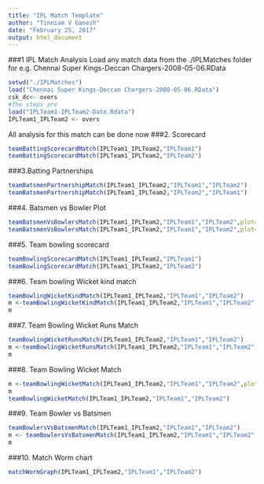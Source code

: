 ```yaml
---
title: "IPL Match Template"
author: "Tinniam V Ganesh"
date: "February 25, 2017"
output: html_document
---
```



###1 IPL Match Analysis
Load any match data from the ./IPLMatches folder for e.g. Chennai Super Kings-Deccan Chargers-2008-05-06.RData

```r
setwd("./IPLMatches")
load("Chennai Super Kings-Deccan Chargers-2008-05-06.RData")
csk_dc<- overs
#The steps are
load("IPLTeam1-IPLTeam2-Date.Rdata")
IPLTeam1_IPLTeam2 <- overs
```


All analysis for this match can be done now
###2. Scorecard
```r
teamBattingScorecardMatch(IPLTeam1_IPLTeam2,"IPLTeam1")
teamBattingScorecardMatch(IPLTeam1_IPLTeam2,"IPLTeam2")
```

###3.Batting Partnerships
```r
teamBatsmenPartnershipMatch(IPLTeam1_IPLTeam2,"IPLTeam1","IPLTeam2")
teamBatsmenPartnershipMatch(IPLTeam1_IPLTeam2,"IPLTeam2","IPLTeam1")
```

###4. Batsmen vs Bowler Plot
```r
teamBatsmenVsBowlersMatch(IPLTeam1_IPLTeam2,"IPLTeam1","IPLTeam2",plot=TRUE)
teamBatsmenVsBowlersMatch(IPLTeam1_IPLTeam2,"IPLTeam1","IPLTeam2",plot=FALSE)
```

###5. Team bowling scorecard
```r
teamBowlingScorecardMatch(IPLTeam1_IPLTeam2,"IPLTeam1")
teamBowlingScorecardMatch(IPLTeam1_IPLTeam2,"IPLTeam2")
```

###6. Team bowling Wicket kind match
```r
teamBowlingWicketKindMatch(IPLTeam1_IPLTeam2,"IPLTeam1","IPLTeam2")
m <-teamBowlingWicketKindMatch(IPLTeam1_IPLTeam2,"IPLTeam1","IPLTeam2",plot=FALSE)
m
```
###7. Team Bowling Wicket Runs Match
```r
teamBowlingWicketRunsMatch(IPLTeam1_IPLTeam2,"IPLTeam1","IPLTeam2")
m <-teamBowlingWicketRunsMatch(IPLTeam1_IPLTeam2,"IPLTeam1","IPLTeam2",plot=FALSE)
m
```

###8. Team Bowling Wicket Match
```r
m <-teamBowlingWicketMatch(IPLTeam1_IPLTeam2,"IPLTeam1","IPLTeam2",plot=FALSE)
m
teamBowlingWicketMatch(IPLTeam1_IPLTeam2,"IPLTeam1","IPLTeam2")
```
###9. Team Bowler vs Batsmen
```r
teamBowlersVsBatsmenMatch(IPLTeam1_IPLTeam2,"IPLTeam1","IPLTeam2")
m <- teamBowlersVsBatsmenMatch(IPLTeam1_IPLTeam2,"IPLTeam1","IPLTeam2",plot=FALSE)
m
```
###10. Match Worm chart
```r
matchWormGraph(IPLTeam1_IPLTeam2,"IPLTeam1","IPLTeam2")
```

